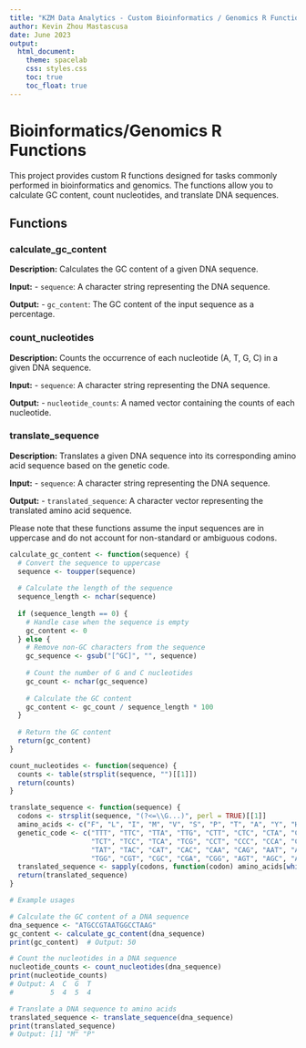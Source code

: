 ```yaml
---
title: "KZM Data Analytics - Custom Bioinformatics / Genomics R Functions"
author: Kevin Zhou Mastascusa
date: June 2023
output:
  html_document:
    theme: spacelab
    css: styles.css
    toc: true
    toc_float: true
---
```


# Bioinformatics/Genomics R Functions

This project provides custom R functions designed for tasks commonly performed in bioinformatics and genomics. The functions allow you to calculate GC content, count nucleotides, and translate DNA sequences.

## Functions

### calculate_gc_content

**Description:** Calculates the GC content of a given DNA sequence.

**Input:** - `sequence`: A character string representing the DNA sequence.

**Output:** - `gc_content`: The GC content of the input sequence as a percentage.

### count_nucleotides

**Description:** Counts the occurrence of each nucleotide (A, T, G, C) in a given DNA sequence.

**Input:** - `sequence`: A character string representing the DNA sequence.

**Output:** - `nucleotide_counts`: A named vector containing the counts of each nucleotide.

### translate_sequence

**Description:** Translates a given DNA sequence into its corresponding amino acid sequence based on the genetic code.

**Input:** - `sequence`: A character string representing the DNA sequence.

**Output:** - `translated_sequence`: A character vector representing the translated amino acid sequence.

Please note that these functions assume the input sequences are in uppercase and do not account for non-standard or ambiguous codons.

``` r
calculate_gc_content <- function(sequence) {
  # Convert the sequence to uppercase
  sequence <- toupper(sequence)
  
  # Calculate the length of the sequence
  sequence_length <- nchar(sequence)
  
  if (sequence_length == 0) {
    # Handle case when the sequence is empty
    gc_content <- 0
  } else {
    # Remove non-GC characters from the sequence
    gc_sequence <- gsub("[^GC]", "", sequence)
  
    # Count the number of G and C nucleotides
    gc_count <- nchar(gc_sequence)
  
    # Calculate the GC content
    gc_content <- gc_count / sequence_length * 100
  }
  
  # Return the GC content
  return(gc_content)
}

count_nucleotides <- function(sequence) {
  counts <- table(strsplit(sequence, "")[[1]])
  return(counts)
}

translate_sequence <- function(sequence) {
  codons <- strsplit(sequence, "(?<=\\G...)", perl = TRUE)[[1]]
  amino_acids <- c("F", "L", "I", "M", "V", "S", "P", "T", "A", "Y", "H", "Q", "N", "K", "D", "E", "C", "W", "R", "G")
  genetic_code <- c("TTT", "TTC", "TTA", "TTG", "CTT", "CTC", "CTA", "CTG", "ATT", "ATC", "ATA", "ATG", "GTT", "GTC", "GTA", "GTG",
                    "TCT", "TCC", "TCA", "TCG", "CCT", "CCC", "CCA", "CCG", "ACT", "ACC", "ACA", "ACG", "GCT", "GCC", "GCA", "GCG",
                    "TAT", "TAC", "CAT", "CAC", "CAA", "CAG", "AAT", "AAC", "AAA", "AAG", "GAT", "GAC", "GAA", "GAG", "TGT", "TGC",
                    "TGG", "CGT", "CGC", "CGA", "CGG", "AGT", "AGC", "AGA", "AGG", "GGT", "GGC", "GGA", "GGG")
  translated_sequence <- sapply(codons, function(codon) amino_acids[which(genetic_code == codon)])
  return(translated_sequence)
}
```
```r
# Example usages

# Calculate the GC content of a DNA sequence
dna_sequence <- "ATGCCGTAATGGCCTAAG"
gc_content <- calculate_gc_content(dna_sequence)
print(gc_content)  # Output: 50

# Count the nucleotides in a DNA sequence
nucleotide_counts <- count_nucleotides(dna_sequence)
print(nucleotide_counts)
# Output: A  C  G  T 
#         5  4  5  4

# Translate a DNA sequence to amino acids
translated_sequence <- translate_sequence(dna_sequence)
print(translated_sequence)
# Output: [1] "M" "P"

```
